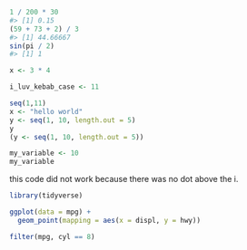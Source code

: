 ```r
1 / 200 * 30
#> [1] 0.15
(59 + 73 + 2) / 3
#> [1] 44.66667
sin(pi / 2)
#> [1] 1
```

```r
x <- 3 * 4
```

```r
i_luv_kebab_case <- 11
```

```r
seq(1,11)
x <- "hello world"
y <- seq(1, 10, length.out = 5)
y
(y <- seq(1, 10, length.out = 5))
```

```r
my_variable <- 10
my_variable
```
this code did not work because there was no dot above the i.

``` r
library(tidyverse)

ggplot(data = mpg) + 
  geom_point(mapping = aes(x = displ, y = hwy))

filter(mpg, cyl == 8)
```
